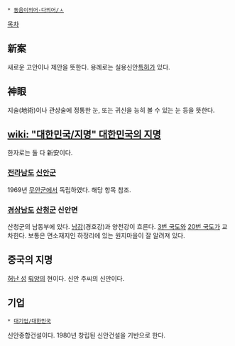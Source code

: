  * [[동음이의어·다의어/ㅅ]]

[[목차]]
== 新案 ==
새로운 고안이나 제안을 뜻한다. 용례로는 실용신안[[특허]]가 있다.

== 神眼 ==
지술(地術)이나 관상술에 정통한 눈, 또는 귀신을 능히 볼 수 있는 눈 등을 뜻한다.

== [[wiki: "대한민국/지명" 대한민국의 지명]] ==
한자로는 둘 다 新安이다.

=== [[전라남도]] [[신안군]] ===
1969년 [[무안군]]에서 독립하였다. 해당 항목 참조.

=== [[경상남도]] [[산청군]] 신안면 ===
산청군의 남동부에 있다. [[남강]](경호강)과 양천강이 흐른다. [[3번 국도]]와 [[20번 국도]]가 교차한다. 보통은 면소재지인 하정리에 있는 원지마을이 잘 알려져 있다.

== 중국의 지명 ==
[[허난 성]] [[뤄양]]의 현이다. 신안 주씨의 신안이다.

== 기업 ==
 * [[대기업/대한민국]]

신안종합건설이다. 1980년 창립된 신안건설을 기반으로 한다.
